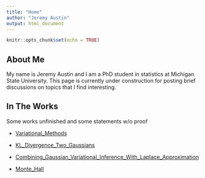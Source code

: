 ```yaml
---
title: "Home"
author: "Jeremy Austin"
output: html_document
---
```


```r
knitr::opts_chunk$set(echo = TRUE)
```

## About Me

My name is Jeremy Austin and I am a PhD student in statistics at Michigan State University. This page is currently under construction for posting brief discussions on topics that I find interesting.

## In The Works

Some works unfinished and some statements w/o proof

- [Variational_Methods](./Variational_Methods/Variational_Methods.html)

- [KL_Divergence_Two_Gaussians](./DKL_Gauss/Progress_Report2_MVGauss.html)

- [Combining_Gaussian_Variational_Inference_With_Laplace_Approximation](./Combining_Laplace_And_GVA/Combining Gaussian Variational Approximation with Laplace Approximation.pdf)

- [Monte_Hall](./Monte_Hall/Monte_Hall.html)